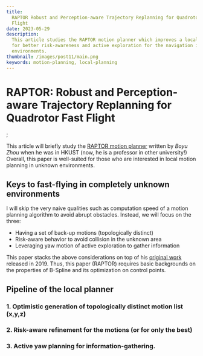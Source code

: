 ```yaml
---
title:
  RAPTOR Robust and Perception-aware Trajectory Replanning for Quadrotor Fast
  Flight
date: 2023-05-29
description:
  This article studies the RAPTOR motion planner which improves a local planning
  for better risk-awareness and active exploration for the navigation in unkown
  environments.
thumbnail: /images/post11/main.png
keywords: motion-planning, local-planning
---
```



# RAPTOR: Robust and Perception-aware Trajectory Replanning for Quadrotor Fast Flight

<Frontmatter />;

This article will briefly study the
[RAPTOR motion planner](https://ieeexplore.ieee.org/document/8758904) written by
_Boyu Zhou_ when he was in HKUST (now, he is a professor in other university!)
Overall, this paper is well-suited for those who are interested in local motion
planning in unknown environments.

<div className="sm:px-5 my-10">
  <YouTube videoId="6wrh4G1-cQ4" className="videoWrapper" />
</div>

## Keys to fast-flying in completely unknown environments

I will skip the very naive qualities such as computation speed of a motion
planning algorithm to avoid abrupt obstacles. Instead, we will focus on the
three:

- Having a set of back-up motions (topologically distinct)
- Risk-aware behavior to avoid collision in the unknown area
- Leveraging yaw motion of active exploration to gather information

This paper stacks the above considerations on top of his
[original work](https://ieeexplore.ieee.org/abstract/document/8758904/) released
in 2019. Thus, this paper (RAPTOR) requires basic backgrounds on the properties
of B-Spline and its optimization on control points.

## Pipeline of the local planner

### 1. Optimistic generation of topologically distinct motion list (x,y,z)

### 2. Risk-aware refinement for the motions (or for only the best)

### 3. Active yaw planning for information-gathering.
